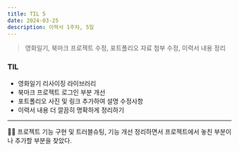 ```yaml
---
title: TIL 5
date: 2024-03-25
description: 이력서 1주차, 5일
---
```


> 영화일기, 북마크 프로젝트 수정, 포트폴리오 자료 첨부 수정, 이력서 내용 정리

### TIL

- 영화일기 리사이징 라이브러리
- 북마크 프로젝트 로그인 부분 개선
- 포트폴리오 사진 및 링크 추가하여 설명 수정사항
- 이력서 내용 더 깔끔히 명확하게 정리하기

<hr />

👩‍💻 프로젝트 기능 구현 및 트러블슈팅, 기능 개선 정리하면서 프로젝트에서 놓친 부분이나 추가할 부분을 찾았다.
